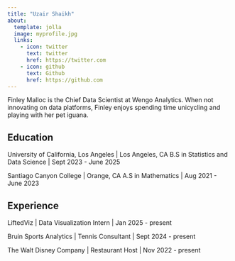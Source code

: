 ```yaml
---
title: "Uzair Shaikh"
about:
  template: jolla
  image: myprofile.jpg
  links:
    - icon: twitter
      text: twitter
      href: https://twitter.com
    - icon: github
      text: Github
      href: https://github.com
---
```


Finley Malloc is the Chief Data Scientist at Wengo Analytics. When not innovating on data platforms, Finley enjoys spending time unicycling and playing with her pet iguana.

## Education

University of California, Los Angeles | Los Angeles, CA
B.S in Statistics and Data Science | Sept 2023 - June 2025

Santiago Canyon College | Orange, CA
A.S in Mathematics | Aug 2021 - June 2023

## Experience

LiftedViz | Data Visualization Intern | Jan 2025 - present

Bruin Sports Analytics | Tennis Consultant | Sept 2024 - present

The Walt Disney Company | Restaurant Host | Nov 2022 - present




